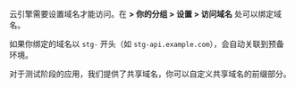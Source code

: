
云引擎需要设置域名才能访问。在 **<PathToEngine /> > 你的分组 > 设置 > 访问域名** 处可以绑定域名。

<Conditional if={!props.noStaging}>

如果你绑定的域名以 `stg-` 开头（如 `stg-api.example.com`），会自动关联到预备环境。

</Conditional>

<Conditional if={HAS_SUB_DOMAIN}>

对于测试阶段的应用，我们提供了共享域名，你可以自定义共享域名的前缀部分。

</Conditional>
